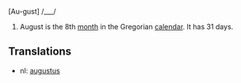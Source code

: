 [Au-gust] /___/

#August is the 8th [[month]] in the Gregorian [[calendar]]. It has 31 days.

==Translations==
*nl: [[augustus]]
